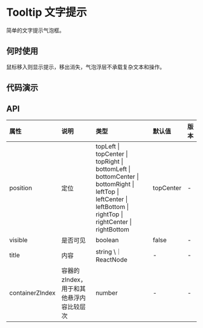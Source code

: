 


# Tooltip 文字提示

简单的文字提示气泡框。

## 何时使用

鼠标移入则显示提示，移出消失，气泡浮层不承载复杂文本和操作。

## 代码演示

<CodeBox title="基本" desc={descNormal} code={codeNormal}>
    <DemoNormal />
</CodeBox>

<CodeBox title="定位" desc={descPosition} code={codePosition}>
    <DemoPosition />
</CodeBox>

## API

<div className="api">

| 属性            | 说明                                       | 类型                                                                                                                                                           | 默认值    | 版本 |
| :-------------- | :----------------------------------------- | :------------------------------------------------------------------------------------------------------------------------------------------------------------- | :-------- | :--- |
| position        | 定位                                       | topLeft \| topCenter \| topRight \| bottomLeft \| bottomCenter \| bottomRight \| leftTop \| leftCenter \| leftBottom \| rightTop \| rightCenter \| rightBottom | topCenter | -    |
| visible         | 是否可见                                   | boolean                                                                                                                                                        | false     | -    |
| title           | 内容                                       | string \｜ ReactNode                                                                                                                                           | -         | -    |
| containerZIndex | 容器的 zIndex， 用于和其他悬浮内容比较层次 | number                                                                                                                                                         | -         | -    |

</div>
